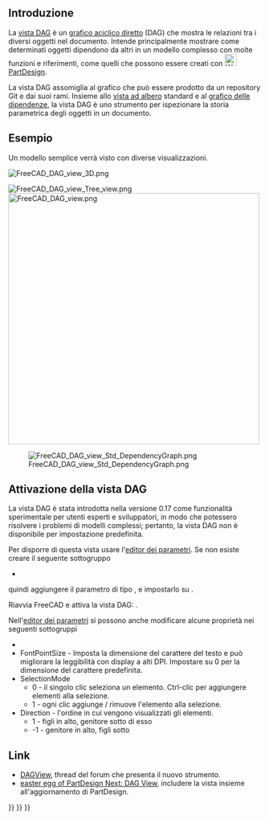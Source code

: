 <languages/>

== Introduzione ==

{{TOCright}}

La [[DAG view/it|vista DAG]] è un [https://en.wikipedia.org/wiki/Directed_acyclic_graph grafico aciclico diretto] (DAG) che mostra le relazioni tra i diversi oggetti nel documento. Intende principalmente mostrare come determinati oggetti dipendono da altri in un modello complesso con molte funzioni e riferimenti, come quelli che possono essere creati con [[Image:Workbench_PartDesign.svg|24px]] [[PartDesign Workbench/it|PartDesign]].

La vista DAG assomiglia al grafico che può essere prodotto da un repository Git e dai suoi rami. Insieme allo [[tree view/it|vista ad albero]] standard e al [[Std_DependencyGraph/it|grafico delle dipendenze]], la vista DAG è uno strumento per ispezionare la storia parametrica degli oggetti in un documento.

== Esempio ==

Un modello semplice verrà visto con diverse visualizzazioni.

[[File:FreeCAD_DAG_view_3D.png]]
{{Caption|Modello con forme 2D e 3D.}}

[[File:FreeCAD_DAG_view_Tree_view.png]] [[File:FreeCAD_DAG_view.png|x500px]]

{{Caption|A sinistra: oggetti mostrati nella [[tree view/it|vista ad albero]] standard. A destra: oggetti mostrati nella vista DAG.}}

[[File:FreeCAD_DAG_view_Std_DependencyGraph.png]]

{{Caption|Relazioni tra gli oggetti mostrati nel [[Std_DependencyGraph/it|grafico delle dipendenze]].}}

== Attivazione della vista DAG ==

La vista DAG è stata introdotta nella versione 0.17 come funzionalità sperimentale per utenti esperti e sviluppatori, in modo che potessero risolvere i problemi di modelli complessi; pertanto, la vista DAG non è disponibile per impostazione predefinita.

Per disporre di questa vista usare l'[[Std DlgParameter/it|editor dei parametri]].  Se non esiste creare il seguente sottogruppo 
* {{incode|BaseApp/Preferences/DockWindows/DAGView}}

quindi aggiungere il parametro {{incode|Enabled}} di tipo {{incode|Boolean}}, e impostarlo su {{TRUE}}.

Riavvia FreeCAD e attiva la vista DAG: 
{{MenuCommand|{{StdMenu|[[Std View Menu/it|Visualizza]]}} → Pannelli → Vista DAG}}.

Nell'[[Std DlgParameter/it|editor dei parametri]] si possono anche modificare alcune proprietà nei seguenti sottogruppi
* {{incode|BaseApp/Preferences/DAGView}}
* FontPointSize - Imposta la dimensione del carattere del testo e può migliorare la leggibilità con display a alti DPI. Impostare su 0 per la dimensione del carattere predefinita.
* SelectionMode
** 0 - il singolo clic seleziona un elemento. Ctrl-clic per aggiungere elementi alla selezione. 
** 1 - ogni clic aggiunge / rimuove l'elemento alla selezione.
* Direction - l'ordine in cui vengono visualizzati gli elementi.
** 1 - figli in alto, genitore sotto di esso
** -1 - genitore in alto, figli sotto

==Link==

* [https://forum.freecadweb.org/viewtopic.php?f=20&t=11276 DAGView], thread del forum che presenta il nuovo strumento.
* [https://forum.freecadweb.org/viewtopic.php?t=15375 easter egg of PartDesign Next: DAG View], includere la vista insieme all'aggiornamento di PartDesign.

{{Interface navi{{#translation:}}}}
{{Std Base navi{{#translation:}}}}
{{Userdocnavi{{#translation:}}}}